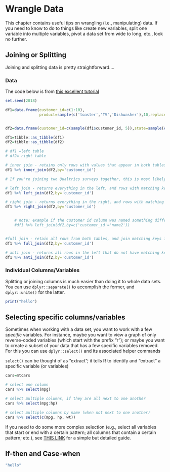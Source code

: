 # Wrangle Data

This chapter contains useful tips on wrangling (i.e., manipulating) data. If you need to know to do to things like create new variables, split one variable into multiple variables, pivot a data set from wide to long, etc., look no further.

## Joining or Splitting

Joining and splitting data is pretty straightforward....

### Data

The code below is from [this excellent tutorial](https://www.youtube.com/watch?v=SCdmyyoudb8&t=23s)

```r
set.seed(2018)

df1=data.frame(customer_id=c(1:10),
               product=sample(c('toaster','TV','Dishwasher'),10,replace = TRUE))


df2=data.frame(customer_id=c(sample(df1$customer_id, 5)),state=sample(c('New York','California'),5,replace = TRUE))

df1=tibble::as_tibble(df1)
df2=tibble::as_tibble(df2)

# df1 =left table
# df2= right table

# inner join - retains only rows with values that appear in both tables, and matches by keys
df1 %>% inner_join(df2,by='customer_id')

# If you're joining two Qualtrics surveys together, this is most likely the one you want to use (e.g. matching by participant name, and only keeping rows in the joined data set for participants that have responses logged in both survey 1 and survey 2

# left join - returns everything in the left, and rows with matching keys in the right
df1 %>% left_join(df2,by='customer_id')

# right join - returns everything in the right, and rows with matching keys in the left
df1 %>% right_join(df2,by='customer_id')


    # note: example if the customer id column was named something different in the second df
    #df1 %>% left_join(df2,by=c('customer_id'='name2'))


#full join - retain all rows from both tables, and join matching keys in both right and left
df1 %>% full_join(df2,by='customer_id')

# anti join - returns all rows in the left that do not have matching keys in the right
df1 %>% anti_join(df2,by='customer_id')

```


### Individual Columns/Variables

Splitting or joining columns is much easier than doing it to whole data sets. You can use `dplyr::separate()` to accomplish the former, and `dplyr::unite()` for the latter.

```r
print("hello")
```


## Selecting specific columns/variables

Sometimes when working with a data set, you want to work with a few *specific* variables. For instance, maybe you want to view a graph of only reverse-coded variables (which start with the prefix "r"); or maybe you want to create a subset of your data that has a few specific variables removed. For this you can use `dplyr::select()` and its associated helper commands

`select()` can be thought of as "extract"; it tells R to identify and "extract" a specific variable (or variables)


```r
cars=mtcars

# select one column
cars %>% select(mpg)

# select multiple columns, if they are all next to one another
cars %>% select(mpg:hp)

# select multiple columns by name (when not next to one another)
cars %>% select(c(mpg, hp, wt))
```


If you need to do some more complex selection (e.g., select all variables that start or end with a certain pattern; all columns that contain a certain pattern; etc.), see [THIS LINK](https://tidyselect.r-lib.org/reference/language.html) for a simple but detailed guide.



## If-then and Case-when

```r
"hello"
```



